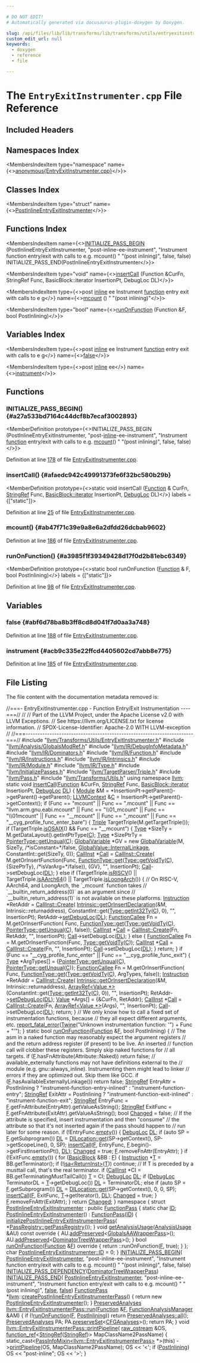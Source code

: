 ```yaml
---

# DO NOT EDIT!
# Automatically generated via docusaurus-plugin-doxygen by Doxygen.

slug: /api/files/lib/lib/transforms/lib/transforms/utils/entryexitinstrumenter-cpp
custom_edit_url: null
keywords:
  - doxygen
  - reference
  - file

---
```





# The `EntryExitInstrumenter.cpp` File Reference

<DoxygenPage pluginConfig={pluginConfig}>



## Included Headers

<IncludesList>
<IncludesListItem
  filePath="llvm/Transforms/Utils/EntryExitInstrumenter.h"
  permalink="/docs/api/files/include/include/llvm/include/llvm/transforms/include/llvm/transforms/utils/entryexitinstrumenter-h"
  isLocal="true" />
<IncludesListItem
  filePath="llvm/Analysis/GlobalsModRef.h"
  permalink="/docs/api/files/include/include/llvm/include/llvm/analysis/globalsmodref-h"
  isLocal="true" />
<IncludesListItem
  filePath="llvm/IR/DebugInfoMetadata.h"
  permalink="/docs/api/files/include/include/llvm/include/llvm/ir/debuginfometadata-h"
  isLocal="true" />
<IncludesListItem
  filePath="llvm/IR/Dominators.h"
  permalink="/docs/api/files/include/include/llvm/include/llvm/ir/dominators-h"
  isLocal="true" />
<IncludesListItem
  filePath="llvm/IR/Function.h"
  permalink="/docs/api/files/include/include/llvm/include/llvm/ir/function-h"
  isLocal="true" />
<IncludesListItem
  filePath="llvm/IR/Instructions.h"
  permalink="/docs/api/files/include/include/llvm/include/llvm/ir/instructions-h"
  isLocal="true" />
<IncludesListItem
  filePath="llvm/IR/Intrinsics.h"
  permalink="/docs/api/files/include/include/llvm/include/llvm/ir/intrinsics-h"
  isLocal="true" />
<IncludesListItem
  filePath="llvm/IR/Module.h"
  permalink="/docs/api/files/include/include/llvm/include/llvm/ir/module-h"
  isLocal="true" />
<IncludesListItem
  filePath="llvm/IR/Type.h"
  permalink="/docs/api/files/include/include/llvm/include/llvm/ir/type-h"
  isLocal="true" />
<IncludesListItem
  filePath="llvm/InitializePasses.h"
  permalink="/docs/api/files/include/include/llvm/initializepasses-h"
  isLocal="true" />
<IncludesListItem
  filePath="llvm/TargetParser/Triple.h"
  permalink="/docs/api/files/include/include/llvm/include/llvm/targetparser/triple-h"
  isLocal="true" />
<IncludesListItem
  filePath="llvm/Pass.h"
  permalink="/docs/api/files/include/include/llvm/pass-h"
  isLocal="true" />
<IncludesListItem
  filePath="llvm/Transforms/Utils.h"
  permalink="/docs/api/files/include/include/llvm/include/llvm/transforms/utils-h"
  isLocal="true" />
</IncludesList>

## Namespaces Index

<MembersIndex>

<MembersIndexItem
  type="namespace"
  name={<><a href="/docs/api/namespaces/anonymous-entryexitinstrumenter-cpp-">anonymous&#123;EntryExitInstrumenter.cpp&#125;</a></>}>
</MembersIndexItem>

</MembersIndex>

## Classes Index

<MembersIndex>

<MembersIndexItem
  type="struct"
  name={<><a href="/docs/api/structs/anonymous-namespace-entryexitinstrumenter-cpp-/postinlineentryexitinstrumenter">PostInlineEntryExitInstrumenter</a></>}>
</MembersIndexItem>

</MembersIndex>

## Functions Index

<MembersIndex>

<MembersIndexItem
  name={<><a href="#a27a533bd7164c44dcf8b7ecaf3002893">INITIALIZE&#95;PASS&#95;BEGIN</a> (PostInlineEntryExitInstrumenter, &quot;post-inline-ee-instrument&quot;, &quot;Instrument function entry/exit with calls to e.g. mcount() &quot; &quot;(post inlining)&quot;, false, false) INITIALIZE&#95;PASS&#95;END(PostInlineEntryExitInstrumenter</>}>
</MembersIndexItem>

<MembersIndexItem
  type="void"
  name={<><a href="#afaedc942c49991373fe6f32bc580b29b">insertCall</a> (Function &amp;CurFn, StringRef Func, BasicBlock::iterator InsertionPt, DebugLoc DL)</>}>
</MembersIndexItem>

<MembersIndexItem
  type={<>post <a href="/docs/api/files/lib/lib/transforms/lib/transforms/ipo/alwaysinliner-cpp/#a46ccdc20c42bb5ae5b9d313e12a68421">inline</a> ee Instrument <a href="/docs/api/files/lib/lib/analysis/regionprinter-cpp/#aa37fbbce2360106772fd97ed06455d55">function</a> entry exit with calls to e <a href="/docs/api/files/lib/lib/support/lib/support/blake3/blake3-portable-c/#ab5958fad499ed692422c66bb20000a39">g</a></>}
  name={<><a href="#ab47f71c39e9a8e6a2dfdd26dcbab9602">mcount</a> () &quot; &quot;(post inlining)&quot;</>}>
</MembersIndexItem>

<MembersIndexItem
  type="bool"
  name={<><a href="#a3985f1f39349428d17f0d2b81ebc6349">runOnFunction</a> (Function &amp;F, bool PostInlining)</>}>
</MembersIndexItem>

</MembersIndex>

## Variables Index

<MembersIndex>

<MembersIndexItem
  type={<>post <a href="/docs/api/files/lib/lib/transforms/lib/transforms/ipo/alwaysinliner-cpp/#a46ccdc20c42bb5ae5b9d313e12a68421">inline</a> ee Instrument <a href="/docs/api/files/lib/lib/analysis/regionprinter-cpp/#aa37fbbce2360106772fd97ed06455d55">function</a> entry exit with calls to e <a href="/docs/api/files/lib/lib/support/lib/support/blake3/blake3-portable-c/#ab5958fad499ed692422c66bb20000a39">g</a></>}
  name={<><a href="#abf6d78ba8b3ff8cd8d041f7d0aa3a748">false</a></>}>
</MembersIndexItem>

<MembersIndexItem
  type={<>post <a href="/docs/api/files/lib/lib/transforms/lib/transforms/ipo/alwaysinliner-cpp/#a46ccdc20c42bb5ae5b9d313e12a68421">inline</a> ee</>}
  name={<><a href="#acb9c335e22ffcd4405602cd7abb8e775">instrument</a></>}>
</MembersIndexItem>

</MembersIndex>


<SectionDefinition>

## Functions

### INITIALIZE&#95;PASS&#95;BEGIN() {#a27a533bd7164c44dcf8b7ecaf3002893}

<MemberDefinition
  prototype={<>INITIALIZE&#95;PASS&#95;BEGIN (PostInlineEntryExitInstrumenter, &quot;post-<a href="/docs/api/files/lib/lib/transforms/lib/transforms/ipo/alwaysinliner-cpp/#a46ccdc20c42bb5ae5b9d313e12a68421">inline</a>-ee-instrument&quot;, &quot;Instrument <a href="/docs/api/files/lib/lib/analysis/regionprinter-cpp/#aa37fbbce2360106772fd97ed06455d55">function</a> entry/exit with calls to e.g. <a href="#ab47f71c39e9a8e6a2dfdd26dcbab9602">mcount</a>() &quot; &quot;(post inlining)&quot;, false, false)</>}>

Definition at line <a href="#l00178">178</a> of file <a href="/docs/api/files/lib/lib/transforms/lib/transforms/utils/entryexitinstrumenter-cpp">EntryExitInstrumenter.cpp</a>.
</MemberDefinition>

### insertCall() {#afaedc942c49991373fe6f32bc580b29b}

<MemberDefinition
  prototype={<>static void insertCall (<a href="/docs/api/classes/llvm/function">Function</a> &amp; CurFn, <a href="/docs/api/classes/llvm/stringref">StringRef</a> Func, <a href="/docs/api/classes/llvm/basicblock/#a98c0a84a5dfa8bce341c829709f171e5">BasicBlock::iterator</a> InsertionPt, <a href="/docs/api/classes/llvm/debugloc">DebugLoc</a> DL)</>}
  labels = {["static"]}>

Definition at line <a href="#l00025">25</a> of file <a href="/docs/api/files/lib/lib/transforms/lib/transforms/utils/entryexitinstrumenter-cpp">EntryExitInstrumenter.cpp</a>.
</MemberDefinition>

### mcount() {#ab47f71c39e9a8e6a2dfdd26dcbab9602}

<MemberDefinition
  prototype="post inline ee Instrument function entry exit with calls to e g mcount ()">

Definition at line <a href="#l00186">186</a> of file <a href="/docs/api/files/lib/lib/transforms/lib/transforms/utils/entryexitinstrumenter-cpp">EntryExitInstrumenter.cpp</a>.
</MemberDefinition>

### runOnFunction() {#a3985f1f39349428d17f0d2b81ebc6349}

<MemberDefinition
  prototype={<>static bool runOnFunction (<a href="/docs/api/classes/llvm/function">Function</a> &amp; F, bool PostInlining)</>}
  labels = {["static"]}>

Definition at line <a href="#l00098">98</a> of file <a href="/docs/api/files/lib/lib/transforms/lib/transforms/utils/entryexitinstrumenter-cpp">EntryExitInstrumenter.cpp</a>.
</MemberDefinition>

</SectionDefinition>

<SectionDefinition>

## Variables

### false {#abf6d78ba8b3ff8cd8d041f7d0aa3a748}

<MemberDefinition
  prototype="post inline ee Instrument function entry exit with calls to e g false">

Definition at line <a href="#l00188">188</a> of file <a href="/docs/api/files/lib/lib/transforms/lib/transforms/utils/entryexitinstrumenter-cpp">EntryExitInstrumenter.cpp</a>.
</MemberDefinition>

### instrument {#acb9c335e22ffcd4405602cd7abb8e775}

<MemberDefinition
  prototype="post inline ee instrument">

Definition at line <a href="#l00185">185</a> of file <a href="/docs/api/files/lib/lib/transforms/lib/transforms/utils/entryexitinstrumenter-cpp">EntryExitInstrumenter.cpp</a>.
</MemberDefinition>

</SectionDefinition>

## File Listing

The file content with the documentation metadata removed is:

<ProgramListing>

<Link id="l00001" /><CodeLine lineNumber="1"><Highlight kind="comment">//===- EntryExitInstrumenter.cpp - Function Entry/Exit Instrumentation ----===//</Highlight><Highlight kind="normal"></Highlight></CodeLine>
<Link id="l00002" /><CodeLine lineNumber="2"><Highlight kind="normal"></Highlight><Highlight kind="comment">//</Highlight><Highlight kind="normal"></Highlight></CodeLine>
<Link id="l00003" /><CodeLine lineNumber="3"><Highlight kind="normal"></Highlight><Highlight kind="comment">// Part of the LLVM Project, under the Apache License v2.0 with LLVM Exceptions.</Highlight><Highlight kind="normal"></Highlight></CodeLine>
<Link id="l00004" /><CodeLine lineNumber="4"><Highlight kind="normal"></Highlight><Highlight kind="comment">// See https://llvm.org/LICENSE.txt for license information.</Highlight><Highlight kind="normal"></Highlight></CodeLine>
<Link id="l00005" /><CodeLine lineNumber="5"><Highlight kind="normal"></Highlight><Highlight kind="comment">// SPDX-License-Identifier: Apache-2.0 WITH LLVM-exception</Highlight><Highlight kind="normal"></Highlight></CodeLine>
<Link id="l00006" /><CodeLine lineNumber="6"><Highlight kind="normal"></Highlight><Highlight kind="comment">//</Highlight><Highlight kind="normal"></Highlight></CodeLine>
<Link id="l00007" /><CodeLine lineNumber="7"><Highlight kind="normal"></Highlight><Highlight kind="comment">//===----------------------------------------------------------------------===//</Highlight><Highlight kind="normal"></Highlight></CodeLine>
<Link id="l00008" /><CodeLine lineNumber="8"><Highlight kind="normal"></Highlight></CodeLine>
<Link id="l00009" /><CodeLine lineNumber="9"><Highlight kind="normal"></Highlight><Highlight kind="preprocessor">#include &quot;<a href="/docs/api/files/include/include/llvm/include/llvm/transforms/include/llvm/transforms/utils/entryexitinstrumenter-h">llvm/Transforms/Utils/EntryExitInstrumenter.h</a>&quot;</Highlight><Highlight kind="normal"></Highlight></CodeLine>
<Link id="l00010" /><CodeLine lineNumber="10"><Highlight kind="normal"></Highlight><Highlight kind="preprocessor">#include &quot;<a href="/docs/api/files/include/include/llvm/include/llvm/analysis/globalsmodref-h">llvm/Analysis/GlobalsModRef.h</a>&quot;</Highlight><Highlight kind="normal"></Highlight></CodeLine>
<Link id="l00011" /><CodeLine lineNumber="11"><Highlight kind="normal"></Highlight><Highlight kind="preprocessor">#include &quot;<a href="/docs/api/files/include/include/llvm/include/llvm/ir/debuginfometadata-h">llvm/IR/DebugInfoMetadata.h</a>&quot;</Highlight><Highlight kind="normal"></Highlight></CodeLine>
<Link id="l00012" /><CodeLine lineNumber="12"><Highlight kind="normal"></Highlight><Highlight kind="preprocessor">#include &quot;<a href="/docs/api/files/include/include/llvm/include/llvm/ir/dominators-h">llvm/IR/Dominators.h</a>&quot;</Highlight><Highlight kind="normal"></Highlight></CodeLine>
<Link id="l00013" /><CodeLine lineNumber="13"><Highlight kind="normal"></Highlight><Highlight kind="preprocessor">#include &quot;<a href="/docs/api/files/include/include/llvm/include/llvm/ir/function-h">llvm/IR/Function.h</a>&quot;</Highlight><Highlight kind="normal"></Highlight></CodeLine>
<Link id="l00014" /><CodeLine lineNumber="14"><Highlight kind="normal"></Highlight><Highlight kind="preprocessor">#include &quot;<a href="/docs/api/files/include/include/llvm/include/llvm/ir/instructions-h">llvm/IR/Instructions.h</a>&quot;</Highlight><Highlight kind="normal"></Highlight></CodeLine>
<Link id="l00015" /><CodeLine lineNumber="15"><Highlight kind="normal"></Highlight><Highlight kind="preprocessor">#include &quot;<a href="/docs/api/files/include/include/llvm/include/llvm/ir/intrinsics-h">llvm/IR/Intrinsics.h</a>&quot;</Highlight><Highlight kind="normal"></Highlight></CodeLine>
<Link id="l00016" /><CodeLine lineNumber="16"><Highlight kind="normal"></Highlight><Highlight kind="preprocessor">#include &quot;<a href="/docs/api/files/include/include/llvm/include/llvm/ir/module-h">llvm/IR/Module.h</a>&quot;</Highlight><Highlight kind="normal"></Highlight></CodeLine>
<Link id="l00017" /><CodeLine lineNumber="17"><Highlight kind="normal"></Highlight><Highlight kind="preprocessor">#include &quot;<a href="/docs/api/files/include/include/llvm/include/llvm/ir/type-h">llvm/IR/Type.h</a>&quot;</Highlight><Highlight kind="normal"></Highlight></CodeLine>
<Link id="l00018" /><CodeLine lineNumber="18"><Highlight kind="normal"></Highlight><Highlight kind="preprocessor">#include &quot;<a href="/docs/api/files/include/include/llvm/initializepasses-h">llvm/InitializePasses.h</a>&quot;</Highlight><Highlight kind="normal"></Highlight></CodeLine>
<Link id="l00019" /><CodeLine lineNumber="19"><Highlight kind="normal"></Highlight><Highlight kind="preprocessor">#include &quot;<a href="/docs/api/files/include/include/llvm/include/llvm/targetparser/triple-h">llvm/TargetParser/Triple.h</a>&quot;</Highlight><Highlight kind="normal"></Highlight></CodeLine>
<Link id="l00020" /><CodeLine lineNumber="20"><Highlight kind="normal"></Highlight><Highlight kind="preprocessor">#include &quot;<a href="/docs/api/files/include/include/llvm/pass-h">llvm/Pass.h</a>&quot;</Highlight><Highlight kind="normal"></Highlight></CodeLine>
<Link id="l00021" /><CodeLine lineNumber="21"><Highlight kind="normal"></Highlight><Highlight kind="preprocessor">#include &quot;<a href="/docs/api/files/include/include/llvm/include/llvm/transforms/utils-h">llvm/Transforms/Utils.h</a>&quot;</Highlight><Highlight kind="normal"></Highlight></CodeLine>
<Link id="l00022" /><CodeLine lineNumber="22"><Highlight kind="normal"></Highlight></CodeLine>
<Link id="l00023" /><CodeLine lineNumber="23"><Highlight kind="normal"></Highlight><Highlight kind="keyword">using namespace </Highlight><Highlight kind="normal"><a href="/docs/api/namespaces/llvm">llvm</a>;</Highlight></CodeLine>
<Link id="l00024" /><CodeLine lineNumber="24"><Highlight kind="normal"></Highlight></CodeLine>
<Link id="l00025" /><CodeLine lineNumber="25" lineLink="#afaedc942c49991373fe6f32bc580b29b"><Highlight kind="normal"></Highlight><Highlight kind="keyword">static</Highlight><Highlight kind="normal"> </Highlight><Highlight kind="keywordtype">void</Highlight><Highlight kind="normal"> <a href="#afaedc942c49991373fe6f32bc580b29b">insertCall</a>(<a href="/docs/api/classes/llvm/function">Function</a> &amp;CurFn, <a href="/docs/api/classes/llvm/stringref">StringRef</a> Func,</Highlight></CodeLine>
<Link id="l00026" /><CodeLine lineNumber="26"><Highlight kind="normal">                       <a href="/docs/api/classes/llvm/basicblock/#a98c0a84a5dfa8bce341c829709f171e5">BasicBlock::iterator</a> InsertionPt, <a href="/docs/api/classes/llvm/debugloc">DebugLoc</a> <a href="/docs/api/files/lib/lib/target/lib/target/arm/armslshardening-cpp/#ad467c4ab9119043f9b7750ab986be61a">DL</a>) &#123;</Highlight></CodeLine>
<Link id="l00027" /><CodeLine lineNumber="27"><Highlight kind="normal">  <a href="/docs/api/classes/llvm/module">Module</a> &amp;M = &#42;InsertionPt-&gt;getParent()-&gt;getParent()-&gt;getParent();</Highlight></CodeLine>
<Link id="l00028" /><CodeLine lineNumber="28"><Highlight kind="normal">  <a href="/docs/api/classes/llvm/llvmcontext">LLVMContext</a> &amp;<a href="/docs/api/namespaces/llvm/callingconv/#ac6aa1387c4375260e2468eb5a77fdb4cafd841a49aec1539bc88abc8ff9e170fb">C</a> = InsertionPt-&gt;getParent()-&gt;getContext();</Highlight></CodeLine>
<Link id="l00029" /><CodeLine lineNumber="29"><Highlight kind="normal"></Highlight></CodeLine>
<Link id="l00030" /><CodeLine lineNumber="30"><Highlight kind="normal">  </Highlight><Highlight kind="keywordflow">if</Highlight><Highlight kind="normal"> (Func == </Highlight><Highlight kind="stringliteral">&quot;mcount&quot;</Highlight><Highlight kind="normal"> ||</Highlight></CodeLine>
<Link id="l00031" /><CodeLine lineNumber="31"><Highlight kind="normal">      Func == </Highlight><Highlight kind="stringliteral">&quot;.mcount&quot;</Highlight><Highlight kind="normal"> ||</Highlight></CodeLine>
<Link id="l00032" /><CodeLine lineNumber="32"><Highlight kind="normal">      Func == </Highlight><Highlight kind="stringliteral">&quot;llvm.arm.gnu.eabi.mcount&quot;</Highlight><Highlight kind="normal"> ||</Highlight></CodeLine>
<Link id="l00033" /><CodeLine lineNumber="33"><Highlight kind="normal">      Func == </Highlight><Highlight kind="stringliteral">&quot;\\01&#95;mcount&quot;</Highlight><Highlight kind="normal"> ||</Highlight></CodeLine>
<Link id="l00034" /><CodeLine lineNumber="34"><Highlight kind="normal">      Func == </Highlight><Highlight kind="stringliteral">&quot;\\01mcount&quot;</Highlight><Highlight kind="normal"> ||</Highlight></CodeLine>
<Link id="l00035" /><CodeLine lineNumber="35"><Highlight kind="normal">      Func == </Highlight><Highlight kind="stringliteral">&quot;&#95;&#95;mcount&quot;</Highlight><Highlight kind="normal"> ||</Highlight></CodeLine>
<Link id="l00036" /><CodeLine lineNumber="36"><Highlight kind="normal">      Func == </Highlight><Highlight kind="stringliteral">&quot;&#95;mcount&quot;</Highlight><Highlight kind="normal"> ||</Highlight></CodeLine>
<Link id="l00037" /><CodeLine lineNumber="37"><Highlight kind="normal">      Func == </Highlight><Highlight kind="stringliteral">&quot;&#95;&#95;cyg&#95;profile&#95;func&#95;enter&#95;bare&quot;</Highlight><Highlight kind="normal">) &#123;</Highlight></CodeLine>
<Link id="l00038" /><CodeLine lineNumber="38"><Highlight kind="normal">    <a href="/docs/api/classes/llvm/triple">Triple</a> TargetTriple(M.getTargetTriple());</Highlight></CodeLine>
<Link id="l00039" /><CodeLine lineNumber="39"><Highlight kind="normal">    </Highlight><Highlight kind="keywordflow">if</Highlight><Highlight kind="normal"> (TargetTriple.<a href="/docs/api/classes/llvm/triple/#a98cf8213993e03f8b57f294bd66cb40c">isOSAIX</a>() &amp;&amp; Func == </Highlight><Highlight kind="stringliteral">&quot;&#95;&#95;mcount&quot;</Highlight><Highlight kind="normal">) &#123;</Highlight></CodeLine>
<Link id="l00040" /><CodeLine lineNumber="40"><Highlight kind="normal">      <a href="/docs/api/classes/llvm/type">Type</a> &#42;SizeTy = M.getDataLayout().getIntPtrType(<a href="/docs/api/namespaces/llvm/callingconv/#ac6aa1387c4375260e2468eb5a77fdb4cafd841a49aec1539bc88abc8ff9e170fb">C</a>);</Highlight></CodeLine>
<Link id="l00041" /><CodeLine lineNumber="41"><Highlight kind="normal">      <a href="/docs/api/classes/llvm/type">Type</a> &#42;SizePtrTy = <a href="/docs/api/classes/llvm/pointertype/#af8a1dbdbfd89aa4899b3c0d39495d0dd">PointerType::getUnqual</a>(<a href="/docs/api/namespaces/llvm/callingconv/#ac6aa1387c4375260e2468eb5a77fdb4cafd841a49aec1539bc88abc8ff9e170fb">C</a>);</Highlight></CodeLine>
<Link id="l00042" /><CodeLine lineNumber="42"><Highlight kind="normal">      <a href="/docs/api/classes/llvm/globalvariable">GlobalVariable</a> &#42;GV = </Highlight><Highlight kind="keyword">new</Highlight><Highlight kind="normal"> <a href="/docs/api/classes/llvm/globalvariable">GlobalVariable</a>(M, SizeTy, </Highlight><Highlight kind="comment">/&#42;isConstant=&#42;/</Highlight><Highlight kind="keyword">false</Highlight><Highlight kind="normal">,</Highlight></CodeLine>
<Link id="l00043" /><CodeLine lineNumber="43"><Highlight kind="normal">                                              <a href="/docs/api/classes/llvm/globalvalue/#aedfa75f0c85c4aa85b257f066fbea57ca1511edd03e02d1f3dd277a3c6abf6ad5">GlobalValue::InternalLinkage</a>,</Highlight></CodeLine>
<Link id="l00044" /><CodeLine lineNumber="44"><Highlight kind="normal">                                              ConstantInt::get(SizeTy, 0));</Highlight></CodeLine>
<Link id="l00045" /><CodeLine lineNumber="45"><Highlight kind="normal">      <a href="/docs/api/classes/llvm/callinst">CallInst</a> &#42;<a href="/docs/api/groups/arcopt/#ga9c9cf6ad55eb23d77d083a184e416c09">Call</a> = <a href="/docs/api/classes/llvm/callinst/#aa04721251be00370fbde6d21f47fed1a">CallInst::Create</a>(</Highlight></CodeLine>
<Link id="l00046" /><CodeLine lineNumber="46"><Highlight kind="normal">          M.getOrInsertFunction(Func,</Highlight></CodeLine>
<Link id="l00047" /><CodeLine lineNumber="47"><Highlight kind="normal">                                <a href="/docs/api/classes/llvm/functiontype/#af8be7844c269f201ebcee1e15048c378">FunctionType::get</a>(<a href="/docs/api/classes/llvm/type/#a6e20e76960d952de088354cbcd14c3ab">Type::getVoidTy</a>(<a href="/docs/api/namespaces/llvm/callingconv/#ac6aa1387c4375260e2468eb5a77fdb4cafd841a49aec1539bc88abc8ff9e170fb">C</a>), &#123;SizePtrTy&#125;,</Highlight></CodeLine>
<Link id="l00048" /><CodeLine lineNumber="48"><Highlight kind="normal">                                                  </Highlight><Highlight kind="comment">/&#42;isVarArg=&#42;/</Highlight><Highlight kind="keyword">false</Highlight><Highlight kind="normal">)),</Highlight></CodeLine>
<Link id="l00049" /><CodeLine lineNumber="49"><Highlight kind="normal">          &#123;GV&#125;, </Highlight><Highlight kind="stringliteral">&quot;&quot;</Highlight><Highlight kind="normal">, InsertionPt);</Highlight></CodeLine>
<Link id="l00050" /><CodeLine lineNumber="50"><Highlight kind="normal">      <a href="/docs/api/groups/arcopt/#ga9c9cf6ad55eb23d77d083a184e416c09">Call</a>-&gt;setDebugLoc(<a href="/docs/api/files/lib/lib/target/lib/target/arm/armslshardening-cpp/#ad467c4ab9119043f9b7750ab986be61a">DL</a>);</Highlight></CodeLine>
<Link id="l00051" /><CodeLine lineNumber="51"><Highlight kind="normal">    &#125; </Highlight><Highlight kind="keywordflow">else</Highlight><Highlight kind="normal"> </Highlight><Highlight kind="keywordflow">if</Highlight><Highlight kind="normal"> (TargetTriple.<a href="/docs/api/classes/llvm/triple/#a92c6b6260dedf314bf70156000628e80">isRISCV</a>() || TargetTriple.<a href="/docs/api/classes/llvm/triple/#ad953e410aea43848740978d9a6529a82">isAArch64</a>() ||</Highlight></CodeLine>
<Link id="l00052" /><CodeLine lineNumber="52"><Highlight kind="normal">               TargetTriple.<a href="/docs/api/classes/llvm/triple/#afd03ec8096e2f185d677c27da21f922d">isLoongArch</a>()) &#123;</Highlight></CodeLine>
<Link id="l00053" /><CodeLine lineNumber="53"><Highlight kind="normal">      </Highlight><Highlight kind="comment">// On RISC-V, AArch64, and LoongArch, the &#96;&#95;mcount&#96; function takes</Highlight><Highlight kind="normal"></Highlight></CodeLine>
<Link id="l00054" /><CodeLine lineNumber="54"><Highlight kind="normal">      </Highlight><Highlight kind="comment">// &#96;&#95;&#95;builtin&#95;return&#95;address(0)&#96; as an argument since</Highlight><Highlight kind="normal"></Highlight></CodeLine>
<Link id="l00055" /><CodeLine lineNumber="55"><Highlight kind="normal">      </Highlight><Highlight kind="comment">// &#96;&#95;&#95;builtin&#95;return&#95;address(1)&#96; is not available on these platforms.</Highlight><Highlight kind="normal"></Highlight></CodeLine>
<Link id="l00056" /><CodeLine lineNumber="56"><Highlight kind="normal">      <a href="/docs/api/classes/llvm/instruction">Instruction</a> &#42;RetAddr = <a href="/docs/api/classes/llvm/callinst/#aa04721251be00370fbde6d21f47fed1a">CallInst::Create</a>(</Highlight></CodeLine>
<Link id="l00057" /><CodeLine lineNumber="57"><Highlight kind="normal">          <a href="/docs/api/namespaces/llvm/intrinsic/#a0cff8be0190d8e20b7cf13646f34afa2">Intrinsic::getOrInsertDeclaration</a>(&amp;M, Intrinsic::returnaddress),</Highlight></CodeLine>
<Link id="l00058" /><CodeLine lineNumber="58"><Highlight kind="normal">          ConstantInt::get(<a href="/docs/api/classes/llvm/type/#a30dd396c5b40cd86c1591872e574ccdf">Type::getInt32Ty</a>(<a href="/docs/api/namespaces/llvm/callingconv/#ac6aa1387c4375260e2468eb5a77fdb4cafd841a49aec1539bc88abc8ff9e170fb">C</a>), 0), </Highlight><Highlight kind="stringliteral">&quot;&quot;</Highlight><Highlight kind="normal">, InsertionPt);</Highlight></CodeLine>
<Link id="l00059" /><CodeLine lineNumber="59"><Highlight kind="normal">      RetAddr-&gt;<a href="/docs/api/classes/llvm/instruction/#ae8f5bf5cc06f696b52c709677df00fbf">setDebugLoc</a>(<a href="/docs/api/files/lib/lib/target/lib/target/arm/armslshardening-cpp/#ad467c4ab9119043f9b7750ab986be61a">DL</a>);</Highlight></CodeLine>
<Link id="l00060" /><CodeLine lineNumber="60"><Highlight kind="normal"></Highlight></CodeLine>
<Link id="l00061" /><CodeLine lineNumber="61"><Highlight kind="normal">      <a href="/docs/api/classes/llvm/functioncallee">FunctionCallee</a> Fn = M.getOrInsertFunction(</Highlight></CodeLine>
<Link id="l00062" /><CodeLine lineNumber="62"><Highlight kind="normal">          Func, <a href="/docs/api/classes/llvm/functiontype/#af8be7844c269f201ebcee1e15048c378">FunctionType::get</a>(<a href="/docs/api/classes/llvm/type/#a6e20e76960d952de088354cbcd14c3ab">Type::getVoidTy</a>(<a href="/docs/api/namespaces/llvm/callingconv/#ac6aa1387c4375260e2468eb5a77fdb4cafd841a49aec1539bc88abc8ff9e170fb">C</a>), <a href="/docs/api/classes/llvm/pointertype/#af8a1dbdbfd89aa4899b3c0d39495d0dd">PointerType::getUnqual</a>(<a href="/docs/api/namespaces/llvm/callingconv/#ac6aa1387c4375260e2468eb5a77fdb4cafd841a49aec1539bc88abc8ff9e170fb">C</a>),</Highlight></CodeLine>
<Link id="l00063" /><CodeLine lineNumber="63"><Highlight kind="normal">                                  </Highlight><Highlight kind="keyword">false</Highlight><Highlight kind="normal">));</Highlight></CodeLine>
<Link id="l00064" /><CodeLine lineNumber="64"><Highlight kind="normal">      <a href="/docs/api/classes/llvm/callinst">CallInst</a> &#42;<a href="/docs/api/groups/arcopt/#ga9c9cf6ad55eb23d77d083a184e416c09">Call</a> = <a href="/docs/api/classes/llvm/callinst/#aa04721251be00370fbde6d21f47fed1a">CallInst::Create</a>(Fn, RetAddr, </Highlight><Highlight kind="stringliteral">&quot;&quot;</Highlight><Highlight kind="normal">, InsertionPt);</Highlight></CodeLine>
<Link id="l00065" /><CodeLine lineNumber="65"><Highlight kind="normal">      <a href="/docs/api/groups/arcopt/#ga9c9cf6ad55eb23d77d083a184e416c09">Call</a>-&gt;setDebugLoc(<a href="/docs/api/files/lib/lib/target/lib/target/arm/armslshardening-cpp/#ad467c4ab9119043f9b7750ab986be61a">DL</a>);</Highlight></CodeLine>
<Link id="l00066" /><CodeLine lineNumber="66"><Highlight kind="normal">    &#125; </Highlight><Highlight kind="keywordflow">else</Highlight><Highlight kind="normal"> &#123;</Highlight></CodeLine>
<Link id="l00067" /><CodeLine lineNumber="67"><Highlight kind="normal">      <a href="/docs/api/classes/llvm/functioncallee">FunctionCallee</a> Fn = M.getOrInsertFunction(Func, <a href="/docs/api/classes/llvm/type/#a6e20e76960d952de088354cbcd14c3ab">Type::getVoidTy</a>(<a href="/docs/api/namespaces/llvm/callingconv/#ac6aa1387c4375260e2468eb5a77fdb4cafd841a49aec1539bc88abc8ff9e170fb">C</a>));</Highlight></CodeLine>
<Link id="l00068" /><CodeLine lineNumber="68"><Highlight kind="normal">      <a href="/docs/api/classes/llvm/callinst">CallInst</a> &#42;<a href="/docs/api/groups/arcopt/#ga9c9cf6ad55eb23d77d083a184e416c09">Call</a> = <a href="/docs/api/classes/llvm/callinst/#aa04721251be00370fbde6d21f47fed1a">CallInst::Create</a>(Fn, </Highlight><Highlight kind="stringliteral">&quot;&quot;</Highlight><Highlight kind="normal">, InsertionPt);</Highlight></CodeLine>
<Link id="l00069" /><CodeLine lineNumber="69"><Highlight kind="normal">      <a href="/docs/api/groups/arcopt/#ga9c9cf6ad55eb23d77d083a184e416c09">Call</a>-&gt;setDebugLoc(<a href="/docs/api/files/lib/lib/target/lib/target/arm/armslshardening-cpp/#ad467c4ab9119043f9b7750ab986be61a">DL</a>);</Highlight></CodeLine>
<Link id="l00070" /><CodeLine lineNumber="70"><Highlight kind="normal">    &#125;</Highlight></CodeLine>
<Link id="l00071" /><CodeLine lineNumber="71"><Highlight kind="normal">    </Highlight><Highlight kind="keywordflow">return</Highlight><Highlight kind="normal">;</Highlight></CodeLine>
<Link id="l00072" /><CodeLine lineNumber="72"><Highlight kind="normal">  &#125;</Highlight></CodeLine>
<Link id="l00073" /><CodeLine lineNumber="73"><Highlight kind="normal"></Highlight></CodeLine>
<Link id="l00074" /><CodeLine lineNumber="74"><Highlight kind="normal">  </Highlight><Highlight kind="keywordflow">if</Highlight><Highlight kind="normal"> (Func == </Highlight><Highlight kind="stringliteral">&quot;&#95;&#95;cyg&#95;profile&#95;func&#95;enter&quot;</Highlight><Highlight kind="normal"> || Func == </Highlight><Highlight kind="stringliteral">&quot;&#95;&#95;cyg&#95;profile&#95;func&#95;exit&quot;</Highlight><Highlight kind="normal">) &#123;</Highlight></CodeLine>
<Link id="l00075" /><CodeLine lineNumber="75"><Highlight kind="normal">    <a href="/docs/api/classes/llvm/type">Type</a> &#42;ArgTypes&#91;&#93; = &#123;<a href="/docs/api/classes/llvm/pointertype/#af8a1dbdbfd89aa4899b3c0d39495d0dd">PointerType::getUnqual</a>(<a href="/docs/api/namespaces/llvm/callingconv/#ac6aa1387c4375260e2468eb5a77fdb4cafd841a49aec1539bc88abc8ff9e170fb">C</a>), <a href="/docs/api/classes/llvm/pointertype/#af8a1dbdbfd89aa4899b3c0d39495d0dd">PointerType::getUnqual</a>(<a href="/docs/api/namespaces/llvm/callingconv/#ac6aa1387c4375260e2468eb5a77fdb4cafd841a49aec1539bc88abc8ff9e170fb">C</a>)&#125;;</Highlight></CodeLine>
<Link id="l00076" /><CodeLine lineNumber="76"><Highlight kind="normal"></Highlight></CodeLine>
<Link id="l00077" /><CodeLine lineNumber="77"><Highlight kind="normal">    <a href="/docs/api/classes/llvm/functioncallee">FunctionCallee</a> Fn = M.getOrInsertFunction(</Highlight></CodeLine>
<Link id="l00078" /><CodeLine lineNumber="78"><Highlight kind="normal">        Func, <a href="/docs/api/classes/llvm/functiontype/#af8be7844c269f201ebcee1e15048c378">FunctionType::get</a>(<a href="/docs/api/classes/llvm/type/#a6e20e76960d952de088354cbcd14c3ab">Type::getVoidTy</a>(<a href="/docs/api/namespaces/llvm/callingconv/#ac6aa1387c4375260e2468eb5a77fdb4cafd841a49aec1539bc88abc8ff9e170fb">C</a>), ArgTypes, </Highlight><Highlight kind="keyword">false</Highlight><Highlight kind="normal">));</Highlight></CodeLine>
<Link id="l00079" /><CodeLine lineNumber="79"><Highlight kind="normal"></Highlight></CodeLine>
<Link id="l00080" /><CodeLine lineNumber="80"><Highlight kind="normal">    <a href="/docs/api/classes/llvm/instruction">Instruction</a> &#42;RetAddr = <a href="/docs/api/classes/llvm/callinst/#aa04721251be00370fbde6d21f47fed1a">CallInst::Create</a>(</Highlight></CodeLine>
<Link id="l00081" /><CodeLine lineNumber="81"><Highlight kind="normal">        <a href="/docs/api/namespaces/llvm/intrinsic/#a0cff8be0190d8e20b7cf13646f34afa2">Intrinsic::getOrInsertDeclaration</a>(&amp;M, Intrinsic::returnaddress),</Highlight></CodeLine>
<Link id="l00082" /><CodeLine lineNumber="82"><Highlight kind="normal">        <a href="/docs/api/classes/llvm/arrayref">ArrayRef&lt;Value &#42;&gt;</a>(ConstantInt::get(<a href="/docs/api/classes/llvm/type/#a30dd396c5b40cd86c1591872e574ccdf">Type::getInt32Ty</a>(<a href="/docs/api/namespaces/llvm/callingconv/#ac6aa1387c4375260e2468eb5a77fdb4cafd841a49aec1539bc88abc8ff9e170fb">C</a>), 0)), </Highlight><Highlight kind="stringliteral">&quot;&quot;</Highlight><Highlight kind="normal">,</Highlight></CodeLine>
<Link id="l00083" /><CodeLine lineNumber="83"><Highlight kind="normal">        InsertionPt);</Highlight></CodeLine>
<Link id="l00084" /><CodeLine lineNumber="84"><Highlight kind="normal">    RetAddr-&gt;<a href="/docs/api/classes/llvm/instruction/#ae8f5bf5cc06f696b52c709677df00fbf">setDebugLoc</a>(<a href="/docs/api/files/lib/lib/target/lib/target/arm/armslshardening-cpp/#ad467c4ab9119043f9b7750ab986be61a">DL</a>);</Highlight></CodeLine>
<Link id="l00085" /><CodeLine lineNumber="85"><Highlight kind="normal"></Highlight></CodeLine>
<Link id="l00086" /><CodeLine lineNumber="86"><Highlight kind="normal">    <a href="/docs/api/classes/llvm/value">Value</a> &#42;Args&#91;&#93; = &#123;&amp;CurFn, RetAddr&#125;;</Highlight></CodeLine>
<Link id="l00087" /><CodeLine lineNumber="87"><Highlight kind="normal">    <a href="/docs/api/classes/llvm/callinst">CallInst</a> &#42;<a href="/docs/api/groups/arcopt/#ga9c9cf6ad55eb23d77d083a184e416c09">Call</a> =</Highlight></CodeLine>
<Link id="l00088" /><CodeLine lineNumber="88"><Highlight kind="normal">        <a href="/docs/api/classes/llvm/callinst/#aa04721251be00370fbde6d21f47fed1a">CallInst::Create</a>(Fn, <a href="/docs/api/classes/llvm/arrayref">ArrayRef&lt;Value &#42;&gt;</a>(Args), </Highlight><Highlight kind="stringliteral">&quot;&quot;</Highlight><Highlight kind="normal">, InsertionPt);</Highlight></CodeLine>
<Link id="l00089" /><CodeLine lineNumber="89"><Highlight kind="normal">    <a href="/docs/api/groups/arcopt/#ga9c9cf6ad55eb23d77d083a184e416c09">Call</a>-&gt;setDebugLoc(<a href="/docs/api/files/lib/lib/target/lib/target/arm/armslshardening-cpp/#ad467c4ab9119043f9b7750ab986be61a">DL</a>);</Highlight></CodeLine>
<Link id="l00090" /><CodeLine lineNumber="90"><Highlight kind="normal">    </Highlight><Highlight kind="keywordflow">return</Highlight><Highlight kind="normal">;</Highlight></CodeLine>
<Link id="l00091" /><CodeLine lineNumber="91"><Highlight kind="normal">  &#125;</Highlight></CodeLine>
<Link id="l00092" /><CodeLine lineNumber="92"><Highlight kind="normal"></Highlight></CodeLine>
<Link id="l00093" /><CodeLine lineNumber="93"><Highlight kind="normal">  </Highlight><Highlight kind="comment">// We only know how to call a fixed set of instrumentation functions, because</Highlight><Highlight kind="normal"></Highlight></CodeLine>
<Link id="l00094" /><CodeLine lineNumber="94"><Highlight kind="normal">  </Highlight><Highlight kind="comment">// they all expect different arguments, etc.</Highlight><Highlight kind="normal"></Highlight></CodeLine>
<Link id="l00095" /><CodeLine lineNumber="95"><Highlight kind="normal">  <a href="/docs/api/namespaces/llvm/#a7f2a3d4dcfee70225988aec53ff1e173">report&#95;fatal&#95;error</a>(<a href="/docs/api/classes/llvm/twine">Twine</a>(</Highlight><Highlight kind="stringliteral">&quot;Unknown instrumentation function: &#39;&quot;</Highlight><Highlight kind="normal">) + Func + </Highlight><Highlight kind="stringliteral">&quot;&#39;&quot;</Highlight><Highlight kind="normal">);</Highlight></CodeLine>
<Link id="l00096" /><CodeLine lineNumber="96"><Highlight kind="normal">&#125;</Highlight></CodeLine>
<Link id="l00097" /><CodeLine lineNumber="97"><Highlight kind="normal"></Highlight></CodeLine>
<Link id="l00098" /><CodeLine lineNumber="98" lineLink="#a3985f1f39349428d17f0d2b81ebc6349"><Highlight kind="normal"></Highlight><Highlight kind="keyword">static</Highlight><Highlight kind="normal"> </Highlight><Highlight kind="keywordtype">bool</Highlight><Highlight kind="normal"> <a href="#a3985f1f39349428d17f0d2b81ebc6349">runOnFunction</a>(<a href="/docs/api/classes/llvm/function">Function</a> &amp;<a href="/docs/api/files/lib/lib/support/md5-cpp/#a96d73bbd7af15cb1fc38c3f4a3bd82e9">F</a>, </Highlight><Highlight kind="keywordtype">bool</Highlight><Highlight kind="normal"> PostInlining) &#123;</Highlight></CodeLine>
<Link id="l00099" /><CodeLine lineNumber="99"><Highlight kind="normal">  </Highlight><Highlight kind="comment">// The asm in a naked function may reasonably expect the argument registers</Highlight><Highlight kind="normal"></Highlight></CodeLine>
<Link id="l00100" /><CodeLine lineNumber="100"><Highlight kind="normal">  </Highlight><Highlight kind="comment">// and the return address register (if present) to be live. An inserted</Highlight><Highlight kind="normal"></Highlight></CodeLine>
<Link id="l00101" /><CodeLine lineNumber="101"><Highlight kind="normal">  </Highlight><Highlight kind="comment">// function call will clobber these registers. Simply skip naked functions for</Highlight><Highlight kind="normal"></Highlight></CodeLine>
<Link id="l00102" /><CodeLine lineNumber="102"><Highlight kind="normal">  </Highlight><Highlight kind="comment">// all targets.</Highlight><Highlight kind="normal"></Highlight></CodeLine>
<Link id="l00103" /><CodeLine lineNumber="103"><Highlight kind="normal">  </Highlight><Highlight kind="keywordflow">if</Highlight><Highlight kind="normal"> (<a href="/docs/api/files/lib/lib/support/md5-cpp/#a96d73bbd7af15cb1fc38c3f4a3bd82e9">F</a>.hasFnAttribute(Attribute::Naked))</Highlight></CodeLine>
<Link id="l00104" /><CodeLine lineNumber="104"><Highlight kind="normal">    </Highlight><Highlight kind="keywordflow">return</Highlight><Highlight kind="normal"> </Highlight><Highlight kind="keyword">false</Highlight><Highlight kind="normal">;</Highlight></CodeLine>
<Link id="l00105" /><CodeLine lineNumber="105"><Highlight kind="normal"></Highlight></CodeLine>
<Link id="l00106" /><CodeLine lineNumber="106"><Highlight kind="normal">  </Highlight><Highlight kind="comment">// available&#95;externally functions may not have definitions external to the</Highlight><Highlight kind="normal"></Highlight></CodeLine>
<Link id="l00107" /><CodeLine lineNumber="107"><Highlight kind="normal">  </Highlight><Highlight kind="comment">// module (e.g. gnu::always&#95;inline). Instrumenting them might lead to linker</Highlight><Highlight kind="normal"></Highlight></CodeLine>
<Link id="l00108" /><CodeLine lineNumber="108"><Highlight kind="normal">  </Highlight><Highlight kind="comment">// errors if they are optimized out. Skip them like GCC.</Highlight><Highlight kind="normal"></Highlight></CodeLine>
<Link id="l00109" /><CodeLine lineNumber="109"><Highlight kind="normal">  </Highlight><Highlight kind="keywordflow">if</Highlight><Highlight kind="normal"> (<a href="/docs/api/files/lib/lib/support/md5-cpp/#a96d73bbd7af15cb1fc38c3f4a3bd82e9">F</a>.hasAvailableExternallyLinkage())</Highlight></CodeLine>
<Link id="l00110" /><CodeLine lineNumber="110"><Highlight kind="normal">    </Highlight><Highlight kind="keywordflow">return</Highlight><Highlight kind="normal"> </Highlight><Highlight kind="keyword">false</Highlight><Highlight kind="normal">;</Highlight></CodeLine>
<Link id="l00111" /><CodeLine lineNumber="111"><Highlight kind="normal"></Highlight></CodeLine>
<Link id="l00112" /><CodeLine lineNumber="112"><Highlight kind="normal">  <a href="/docs/api/classes/llvm/stringref">StringRef</a> EntryAttr = PostInlining ? </Highlight><Highlight kind="stringliteral">&quot;instrument-function-entry-inlined&quot;</Highlight><Highlight kind="normal"></Highlight></CodeLine>
<Link id="l00113" /><CodeLine lineNumber="113"><Highlight kind="normal">                                     : </Highlight><Highlight kind="stringliteral">&quot;instrument-function-entry&quot;</Highlight><Highlight kind="normal">;</Highlight></CodeLine>
<Link id="l00114" /><CodeLine lineNumber="114"><Highlight kind="normal"></Highlight></CodeLine>
<Link id="l00115" /><CodeLine lineNumber="115"><Highlight kind="normal">  <a href="/docs/api/classes/llvm/stringref">StringRef</a> ExitAttr = PostInlining ? </Highlight><Highlight kind="stringliteral">&quot;instrument-function-exit-inlined&quot;</Highlight><Highlight kind="normal"></Highlight></CodeLine>
<Link id="l00116" /><CodeLine lineNumber="116"><Highlight kind="normal">                                    : </Highlight><Highlight kind="stringliteral">&quot;instrument-function-exit&quot;</Highlight><Highlight kind="normal">;</Highlight></CodeLine>
<Link id="l00117" /><CodeLine lineNumber="117"><Highlight kind="normal"></Highlight></CodeLine>
<Link id="l00118" /><CodeLine lineNumber="118"><Highlight kind="normal">  <a href="/docs/api/classes/llvm/stringref">StringRef</a> EntryFunc = <a href="/docs/api/files/lib/lib/support/md5-cpp/#a96d73bbd7af15cb1fc38c3f4a3bd82e9">F</a>.getFnAttribute(EntryAttr).getValueAsString();</Highlight></CodeLine>
<Link id="l00119" /><CodeLine lineNumber="119"><Highlight kind="normal">  <a href="/docs/api/classes/llvm/stringref">StringRef</a> ExitFunc = <a href="/docs/api/files/lib/lib/support/md5-cpp/#a96d73bbd7af15cb1fc38c3f4a3bd82e9">F</a>.getFnAttribute(ExitAttr).getValueAsString();</Highlight></CodeLine>
<Link id="l00120" /><CodeLine lineNumber="120"><Highlight kind="normal"></Highlight></CodeLine>
<Link id="l00121" /><CodeLine lineNumber="121"><Highlight kind="normal">  </Highlight><Highlight kind="keywordtype">bool</Highlight><Highlight kind="normal"> <a href="/docs/api/groups/arcopt/#gaa57b1a4e6a1c79233913139635169cf1">Changed</a> = </Highlight><Highlight kind="keyword">false</Highlight><Highlight kind="normal">;</Highlight></CodeLine>
<Link id="l00122" /><CodeLine lineNumber="122"><Highlight kind="normal"></Highlight></CodeLine>
<Link id="l00123" /><CodeLine lineNumber="123"><Highlight kind="normal">  </Highlight><Highlight kind="comment">// If the attribute is specified, insert instrumentation and then &quot;consume&quot;</Highlight><Highlight kind="normal"></Highlight></CodeLine>
<Link id="l00124" /><CodeLine lineNumber="124"><Highlight kind="normal">  </Highlight><Highlight kind="comment">// the attribute so that it&#39;s not inserted again if the pass should happen to</Highlight><Highlight kind="normal"></Highlight></CodeLine>
<Link id="l00125" /><CodeLine lineNumber="125"><Highlight kind="normal">  </Highlight><Highlight kind="comment">// run later for some reason.</Highlight><Highlight kind="normal"></Highlight></CodeLine>
<Link id="l00126" /><CodeLine lineNumber="126"><Highlight kind="normal"></Highlight></CodeLine>
<Link id="l00127" /><CodeLine lineNumber="127"><Highlight kind="normal">  </Highlight><Highlight kind="keywordflow">if</Highlight><Highlight kind="normal"> (!EntryFunc.<a href="/docs/api/classes/llvm/stringref/#a2dc80c585ad5882da8cae7b5968f7e74">empty</a>()) &#123;</Highlight></CodeLine>
<Link id="l00128" /><CodeLine lineNumber="128"><Highlight kind="normal">    <a href="/docs/api/classes/llvm/debugloc">DebugLoc</a> <a href="/docs/api/files/lib/lib/target/lib/target/arm/armslshardening-cpp/#ad467c4ab9119043f9b7750ab986be61a">DL</a>;</Highlight></CodeLine>
<Link id="l00129" /><CodeLine lineNumber="129"><Highlight kind="normal">    </Highlight><Highlight kind="keywordflow">if</Highlight><Highlight kind="normal"> (</Highlight><Highlight kind="keyword">auto</Highlight><Highlight kind="normal"> SP = <a href="/docs/api/files/lib/lib/support/md5-cpp/#a96d73bbd7af15cb1fc38c3f4a3bd82e9">F</a>.getSubprogram())</Highlight></CodeLine>
<Link id="l00130" /><CodeLine lineNumber="130"><Highlight kind="normal">      <a href="/docs/api/files/lib/lib/target/lib/target/arm/armslshardening-cpp/#ad467c4ab9119043f9b7750ab986be61a">DL</a> = <a href="/docs/api/classes/llvm/mdnode/#a7d10a7b9b7f40b04d27ed97c38ea1950">DILocation::get</a>(SP-&gt;getContext(), SP-&gt;getScopeLine(), 0, SP);</Highlight></CodeLine>
<Link id="l00131" /><CodeLine lineNumber="131"><Highlight kind="normal"></Highlight></CodeLine>
<Link id="l00132" /><CodeLine lineNumber="132"><Highlight kind="normal">    <a href="#afaedc942c49991373fe6f32bc580b29b">insertCall</a>(<a href="/docs/api/files/lib/lib/support/md5-cpp/#a96d73bbd7af15cb1fc38c3f4a3bd82e9">F</a>, EntryFunc, <a href="/docs/api/files/lib/lib/support/md5-cpp/#a96d73bbd7af15cb1fc38c3f4a3bd82e9">F</a>.begin()-&gt;getFirstInsertionPt(), <a href="/docs/api/files/lib/lib/target/lib/target/arm/armslshardening-cpp/#ad467c4ab9119043f9b7750ab986be61a">DL</a>);</Highlight></CodeLine>
<Link id="l00133" /><CodeLine lineNumber="133"><Highlight kind="normal">    <a href="/docs/api/groups/arcopt/#gaa57b1a4e6a1c79233913139635169cf1">Changed</a> = </Highlight><Highlight kind="keyword">true</Highlight><Highlight kind="normal">;</Highlight></CodeLine>
<Link id="l00134" /><CodeLine lineNumber="134"><Highlight kind="normal">    <a href="/docs/api/files/lib/lib/support/md5-cpp/#a96d73bbd7af15cb1fc38c3f4a3bd82e9">F</a>.removeFnAttr(EntryAttr);</Highlight></CodeLine>
<Link id="l00135" /><CodeLine lineNumber="135"><Highlight kind="normal">  &#125;</Highlight></CodeLine>
<Link id="l00136" /><CodeLine lineNumber="136"><Highlight kind="normal"></Highlight></CodeLine>
<Link id="l00137" /><CodeLine lineNumber="137"><Highlight kind="normal">  </Highlight><Highlight kind="keywordflow">if</Highlight><Highlight kind="normal"> (!ExitFunc.<a href="/docs/api/classes/llvm/stringref/#a2dc80c585ad5882da8cae7b5968f7e74">empty</a>()) &#123;</Highlight></CodeLine>
<Link id="l00138" /><CodeLine lineNumber="138"><Highlight kind="normal">    </Highlight><Highlight kind="keywordflow">for</Highlight><Highlight kind="normal"> (<a href="/docs/api/classes/llvm/basicblock">BasicBlock</a> &amp;BB : <a href="/docs/api/files/lib/lib/support/md5-cpp/#a96d73bbd7af15cb1fc38c3f4a3bd82e9">F</a>) &#123;</Highlight></CodeLine>
<Link id="l00139" /><CodeLine lineNumber="139"><Highlight kind="normal">      <a href="/docs/api/classes/llvm/instruction">Instruction</a> &#42;<a href="/docs/api/files/lib/lib/target/lib/target/mips/mips16isellowering-cpp/#a0acb682b8260ab1c60b918599864e2e5">T</a> = BB.getTerminator();</Highlight></CodeLine>
<Link id="l00140" /><CodeLine lineNumber="140"><Highlight kind="normal">      </Highlight><Highlight kind="keywordflow">if</Highlight><Highlight kind="normal"> (!<a href="/docs/api/namespaces/llvm/#a92ca992e52dddc420f4b069cae06dfbe">isa&lt;ReturnInst&gt;</a>(<a href="/docs/api/files/lib/lib/target/lib/target/mips/mips16isellowering-cpp/#a0acb682b8260ab1c60b918599864e2e5">T</a>))</Highlight></CodeLine>
<Link id="l00141" /><CodeLine lineNumber="141"><Highlight kind="normal">        </Highlight><Highlight kind="keywordflow">continue</Highlight><Highlight kind="normal">;</Highlight></CodeLine>
<Link id="l00142" /><CodeLine lineNumber="142"><Highlight kind="normal"></Highlight></CodeLine>
<Link id="l00143" /><CodeLine lineNumber="143"><Highlight kind="normal">      </Highlight><Highlight kind="comment">// If T is preceded by a musttail call, that&#39;s the real terminator.</Highlight><Highlight kind="normal"></Highlight></CodeLine>
<Link id="l00144" /><CodeLine lineNumber="144"><Highlight kind="normal">      </Highlight><Highlight kind="keywordflow">if</Highlight><Highlight kind="normal"> (<a href="/docs/api/classes/llvm/callinst">CallInst</a> &#42;CI = BB.getTerminatingMustTailCall())</Highlight></CodeLine>
<Link id="l00145" /><CodeLine lineNumber="145"><Highlight kind="normal">        <a href="/docs/api/files/lib/lib/target/lib/target/mips/mips16isellowering-cpp/#a0acb682b8260ab1c60b918599864e2e5">T</a> = CI;</Highlight></CodeLine>
<Link id="l00146" /><CodeLine lineNumber="146"><Highlight kind="normal"></Highlight></CodeLine>
<Link id="l00147" /><CodeLine lineNumber="147"><Highlight kind="normal">      <a href="/docs/api/classes/llvm/debugloc">DebugLoc</a> <a href="/docs/api/files/lib/lib/target/lib/target/arm/armslshardening-cpp/#ad467c4ab9119043f9b7750ab986be61a">DL</a>;</Highlight></CodeLine>
<Link id="l00148" /><CodeLine lineNumber="148"><Highlight kind="normal">      </Highlight><Highlight kind="keywordflow">if</Highlight><Highlight kind="normal"> (<a href="/docs/api/classes/llvm/debugloc">DebugLoc</a> TerminatorDL = <a href="/docs/api/files/lib/lib/target/lib/target/mips/mips16isellowering-cpp/#a0acb682b8260ab1c60b918599864e2e5">T</a>-&gt;getDebugLoc())</Highlight></CodeLine>
<Link id="l00149" /><CodeLine lineNumber="149"><Highlight kind="normal">        <a href="/docs/api/files/lib/lib/target/lib/target/arm/armslshardening-cpp/#ad467c4ab9119043f9b7750ab986be61a">DL</a> = TerminatorDL;</Highlight></CodeLine>
<Link id="l00150" /><CodeLine lineNumber="150"><Highlight kind="normal">      </Highlight><Highlight kind="keywordflow">else</Highlight><Highlight kind="normal"> </Highlight><Highlight kind="keywordflow">if</Highlight><Highlight kind="normal"> (</Highlight><Highlight kind="keyword">auto</Highlight><Highlight kind="normal"> SP = <a href="/docs/api/files/lib/lib/support/md5-cpp/#a96d73bbd7af15cb1fc38c3f4a3bd82e9">F</a>.getSubprogram())</Highlight></CodeLine>
<Link id="l00151" /><CodeLine lineNumber="151"><Highlight kind="normal">        <a href="/docs/api/files/lib/lib/target/lib/target/arm/armslshardening-cpp/#ad467c4ab9119043f9b7750ab986be61a">DL</a> = <a href="/docs/api/classes/llvm/mdnode/#a7d10a7b9b7f40b04d27ed97c38ea1950">DILocation::get</a>(SP-&gt;getContext(), 0, 0, SP);</Highlight></CodeLine>
<Link id="l00152" /><CodeLine lineNumber="152"><Highlight kind="normal"></Highlight></CodeLine>
<Link id="l00153" /><CodeLine lineNumber="153"><Highlight kind="normal">      <a href="#afaedc942c49991373fe6f32bc580b29b">insertCall</a>(<a href="/docs/api/files/lib/lib/support/md5-cpp/#a96d73bbd7af15cb1fc38c3f4a3bd82e9">F</a>, ExitFunc, <a href="/docs/api/files/lib/lib/target/lib/target/mips/mips16isellowering-cpp/#a0acb682b8260ab1c60b918599864e2e5">T</a>-&gt;getIterator(), <a href="/docs/api/files/lib/lib/target/lib/target/arm/armslshardening-cpp/#ad467c4ab9119043f9b7750ab986be61a">DL</a>);</Highlight></CodeLine>
<Link id="l00154" /><CodeLine lineNumber="154"><Highlight kind="normal">      <a href="/docs/api/groups/arcopt/#gaa57b1a4e6a1c79233913139635169cf1">Changed</a> = </Highlight><Highlight kind="keyword">true</Highlight><Highlight kind="normal">;</Highlight></CodeLine>
<Link id="l00155" /><CodeLine lineNumber="155"><Highlight kind="normal">    &#125;</Highlight></CodeLine>
<Link id="l00156" /><CodeLine lineNumber="156"><Highlight kind="normal">    <a href="/docs/api/files/lib/lib/support/md5-cpp/#a96d73bbd7af15cb1fc38c3f4a3bd82e9">F</a>.removeFnAttr(ExitAttr);</Highlight></CodeLine>
<Link id="l00157" /><CodeLine lineNumber="157"><Highlight kind="normal">  &#125;</Highlight></CodeLine>
<Link id="l00158" /><CodeLine lineNumber="158"><Highlight kind="normal"></Highlight></CodeLine>
<Link id="l00159" /><CodeLine lineNumber="159"><Highlight kind="normal">  </Highlight><Highlight kind="keywordflow">return</Highlight><Highlight kind="normal"> <a href="/docs/api/groups/arcopt/#gaa57b1a4e6a1c79233913139635169cf1">Changed</a>;</Highlight></CodeLine>
<Link id="l00160" /><CodeLine lineNumber="160"><Highlight kind="normal">&#125;</Highlight></CodeLine>
<Link id="l00161" /><CodeLine lineNumber="161"><Highlight kind="normal"></Highlight></CodeLine>
<Link id="l00162" /><CodeLine lineNumber="162" lineLink="/docs/api/namespaces/anonymous-entryexitinstrumenter-cpp-"><Highlight kind="normal"></Highlight><Highlight kind="keyword">namespace </Highlight><Highlight kind="normal">&#123;</Highlight></CodeLine>
<Link id="l00163" /><CodeLine lineNumber="163" lineLink="/docs/api/structs/anonymous-namespace-entryexitinstrumenter-cpp-/postinlineentryexitinstrumenter"><Highlight kind="normal"></Highlight><Highlight kind="keyword">struct </Highlight><Highlight kind="normal"><a href="/docs/api/structs/anonymous-namespace-entryexitinstrumenter-cpp-/postinlineentryexitinstrumenter/#aab67b890dd35db83c9e8d68623dc050b">PostInlineEntryExitInstrumenter</a> : </Highlight><Highlight kind="keyword">public</Highlight><Highlight kind="normal"> <a href="/docs/api/classes/llvm/functionpass/#a7691d83e3561f781cae4ce4a01bdfa93">FunctionPass</a> &#123;</Highlight></CodeLine>
<Link id="l00164" /><CodeLine lineNumber="164" lineLink="/docs/api/structs/anonymous-namespace-entryexitinstrumenter-cpp-/postinlineentryexitinstrumenter/#a606fcea596b7edcda4fc19e0b334cb13"><Highlight kind="normal">  </Highlight><Highlight kind="keyword">static</Highlight><Highlight kind="normal"> </Highlight><Highlight kind="keywordtype">char</Highlight><Highlight kind="normal"> <a href="/docs/api/structs/anonymous-namespace-entryexitinstrumenter-cpp-/postinlineentryexitinstrumenter/#a606fcea596b7edcda4fc19e0b334cb13">ID</a>;</Highlight></CodeLine>
<Link id="l00165" /><CodeLine lineNumber="165" lineLink="/docs/api/structs/anonymous-namespace-entryexitinstrumenter-cpp-/postinlineentryexitinstrumenter/#aab67b890dd35db83c9e8d68623dc050b"><Highlight kind="normal">  <a href="/docs/api/structs/anonymous-namespace-entryexitinstrumenter-cpp-/postinlineentryexitinstrumenter/#aab67b890dd35db83c9e8d68623dc050b">PostInlineEntryExitInstrumenter</a>() : <a href="/docs/api/classes/llvm/functionpass/#a7691d83e3561f781cae4ce4a01bdfa93">FunctionPass</a>(<a href="/docs/api/structs/anonymous-namespace-entryexitinstrumenter-cpp-/postinlineentryexitinstrumenter/#a606fcea596b7edcda4fc19e0b334cb13">ID</a>) &#123;</Highlight></CodeLine>
<Link id="l00166" /><CodeLine lineNumber="166"><Highlight kind="normal">    <a href="/docs/api/namespaces/llvm/#a98e8feef9277c264ca3eaecf9145f449">initializePostInlineEntryExitInstrumenterPass</a>(</Highlight></CodeLine>
<Link id="l00167" /><CodeLine lineNumber="167"><Highlight kind="normal">        &#42;<a href="/docs/api/classes/llvm/passregistry/#a05a729900b76c89e808c6c3094921b2f">PassRegistry::getPassRegistry</a>());</Highlight></CodeLine>
<Link id="l00168" /><CodeLine lineNumber="168"><Highlight kind="normal">  &#125;</Highlight></CodeLine>
<Link id="l00169" /><CodeLine lineNumber="169" lineLink="/docs/api/structs/anonymous-namespace-entryexitinstrumenter-cpp-/postinlineentryexitinstrumenter/#a796b98b416305760f2230be328dc38a0"><Highlight kind="normal">  </Highlight><Highlight kind="keywordtype">void</Highlight><Highlight kind="normal"> <a href="/docs/api/structs/anonymous-namespace-entryexitinstrumenter-cpp-/postinlineentryexitinstrumenter/#a796b98b416305760f2230be328dc38a0">getAnalysisUsage</a>(<a href="/docs/api/classes/llvm/analysisusage">AnalysisUsage</a> &amp;AU)</Highlight><Highlight kind="keyword"> const override </Highlight><Highlight kind="normal">&#123;</Highlight></CodeLine>
<Link id="l00170" /><CodeLine lineNumber="170"><Highlight kind="normal">    AU.<a href="/docs/api/classes/llvm/analysisusage/#ae9356b720f6fbab112d809738dcc4f2a">addPreserved</a>&lt;<a href="/docs/api/classes/llvm/globalsaawrapperpass">GlobalsAAWrapperPass</a>&gt;();</Highlight></CodeLine>
<Link id="l00171" /><CodeLine lineNumber="171"><Highlight kind="normal">    AU.<a href="/docs/api/classes/llvm/analysisusage/#ae9356b720f6fbab112d809738dcc4f2a">addPreserved</a>&lt;<a href="/docs/api/classes/llvm/dominatortreewrapperpass">DominatorTreeWrapperPass</a>&gt;();</Highlight></CodeLine>
<Link id="l00172" /><CodeLine lineNumber="172"><Highlight kind="normal">  &#125;</Highlight></CodeLine>
<Link id="l00173" /><CodeLine lineNumber="173" lineLink="/docs/api/structs/anonymous-namespace-entryexitinstrumenter-cpp-/postinlineentryexitinstrumenter/#aa40271c8f983957c265d3ec00ff08449"><Highlight kind="normal">  </Highlight><Highlight kind="keywordtype">bool</Highlight><Highlight kind="normal"> <a href="/docs/api/structs/anonymous-namespace-entryexitinstrumenter-cpp-/postinlineentryexitinstrumenter/#aa40271c8f983957c265d3ec00ff08449">runOnFunction</a>(<a href="/docs/api/classes/llvm/function">Function</a> &amp;<a href="/docs/api/files/lib/lib/support/md5-cpp/#a96d73bbd7af15cb1fc38c3f4a3bd82e9">F</a>)</Highlight><Highlight kind="keyword"> override </Highlight><Highlight kind="normal">&#123; return ::runOnFunction(<a href="/docs/api/files/lib/lib/support/md5-cpp/#a96d73bbd7af15cb1fc38c3f4a3bd82e9">F</a>, </Highlight><Highlight kind="keyword">true</Highlight><Highlight kind="normal">); &#125;</Highlight></CodeLine>
<Link id="l00174" /><CodeLine lineNumber="174"><Highlight kind="normal">&#125;;</Highlight></CodeLine>
<Link id="l00175" /><CodeLine lineNumber="175"><Highlight kind="normal"></Highlight><Highlight kind="keywordtype">char</Highlight><Highlight kind="normal"> <a href="/docs/api/structs/anonymous-namespace-entryexitinstrumenter-cpp-/postinlineentryexitinstrumenter/#a606fcea596b7edcda4fc19e0b334cb13">PostInlineEntryExitInstrumenter::ID</a> = 0;</Highlight></CodeLine>
<Link id="l00176" /><CodeLine lineNumber="176"><Highlight kind="normal">&#125;</Highlight></CodeLine>
<Link id="l00177" /><CodeLine lineNumber="177"><Highlight kind="normal"></Highlight></CodeLine>
<Link id="l00178" /><CodeLine lineNumber="178" lineLink="#a27a533bd7164c44dcf8b7ecaf3002893"><Highlight kind="normal"><a href="/docs/api/files/include/include/llvm/passsupport-h/#aaa970fc931c1c63037a8182e028d04b1">INITIALIZE&#95;PASS&#95;BEGIN</a>(</Highlight></CodeLine>
<Link id="l00179" /><CodeLine lineNumber="179"><Highlight kind="normal">    <a href="/docs/api/structs/anonymous-namespace-entryexitinstrumenter-cpp-/postinlineentryexitinstrumenter/#aab67b890dd35db83c9e8d68623dc050b">PostInlineEntryExitInstrumenter</a>, </Highlight><Highlight kind="stringliteral">&quot;post-inline-ee-instrument&quot;</Highlight><Highlight kind="normal">,</Highlight></CodeLine>
<Link id="l00180" /><CodeLine lineNumber="180"><Highlight kind="normal">    </Highlight><Highlight kind="stringliteral">&quot;Instrument function entry/exit with calls to e.g. mcount() &quot;</Highlight><Highlight kind="normal"></Highlight></CodeLine>
<Link id="l00181" /><CodeLine lineNumber="181"><Highlight kind="normal">    </Highlight><Highlight kind="stringliteral">&quot;(post inlining)&quot;</Highlight><Highlight kind="normal">,</Highlight></CodeLine>
<Link id="l00182" /><CodeLine lineNumber="182"><Highlight kind="normal">    </Highlight><Highlight kind="keyword">false</Highlight><Highlight kind="normal">, </Highlight><Highlight kind="keyword">false</Highlight><Highlight kind="normal">)</Highlight></CodeLine>
<Link id="l00183" /><CodeLine lineNumber="183"><Highlight kind="normal"><a href="/docs/api/files/include/include/llvm/passsupport-h/#a14724f1ccf528e73bb29bc9230737967">INITIALIZE&#95;PASS&#95;DEPENDENCY</a>(<a href="/docs/api/classes/llvm/dominatortreewrapperpass">DominatorTreeWrapperPass</a>)</Highlight></CodeLine>
<Link id="l00184" /><CodeLine lineNumber="184"><Highlight kind="normal"><a href="/docs/api/files/include/include/llvm/passsupport-h/#a74ce8276b89067e806f67c45a6d92575">INITIALIZE&#95;PASS&#95;END</a>(</Highlight></CodeLine>
<Link id="l00185" /><CodeLine lineNumber="185" lineLink="#acb9c335e22ffcd4405602cd7abb8e775"><Highlight kind="normal">    <a href="/docs/api/structs/anonymous-namespace-entryexitinstrumenter-cpp-/postinlineentryexitinstrumenter/#aab67b890dd35db83c9e8d68623dc050b">PostInlineEntryExitInstrumenter</a>, </Highlight><Highlight kind="stringliteral">&quot;post-inline-ee-instrument&quot;</Highlight><Highlight kind="normal">,</Highlight></CodeLine>
<Link id="l00186" /><CodeLine lineNumber="186" lineLink="#ab47f71c39e9a8e6a2dfdd26dcbab9602"><Highlight kind="normal">    </Highlight><Highlight kind="stringliteral">&quot;Instrument function entry/exit with calls to e.g. mcount() &quot;</Highlight><Highlight kind="normal"></Highlight></CodeLine>
<Link id="l00187" /><CodeLine lineNumber="187"><Highlight kind="normal">    </Highlight><Highlight kind="stringliteral">&quot;(post inlining)&quot;</Highlight><Highlight kind="normal">,</Highlight></CodeLine>
<Link id="l00188" /><CodeLine lineNumber="188" lineLink="#abf6d78ba8b3ff8cd8d041f7d0aa3a748"><Highlight kind="normal">    <a href="/docs/api/namespaces/false">false</a>, <a href="/docs/api/namespaces/false">false</a>)</Highlight></CodeLine>
<Link id="l00189" /><CodeLine lineNumber="189"><Highlight kind="normal"></Highlight></CodeLine>
<Link id="l00190" /><CodeLine lineNumber="190" lineLink="/docs/api/namespaces/llvm/#a2fd509a7b8d02df5cd928c81270bf17d"><Highlight kind="normal"><a href="/docs/api/classes/llvm/functionpass">FunctionPass</a> &#42;<a href="/docs/api/namespaces/llvm">llvm</a>::<a href="/docs/api/namespaces/llvm/#a2fd509a7b8d02df5cd928c81270bf17d">createPostInlineEntryExitInstrumenterPass</a>() &#123;</Highlight></CodeLine>
<Link id="l00191" /><CodeLine lineNumber="191"><Highlight kind="normal">  </Highlight><Highlight kind="keywordflow">return</Highlight><Highlight kind="normal"> </Highlight><Highlight kind="keyword">new</Highlight><Highlight kind="normal"> <a href="/docs/api/structs/anonymous-namespace-entryexitinstrumenter-cpp-/postinlineentryexitinstrumenter/#aab67b890dd35db83c9e8d68623dc050b">PostInlineEntryExitInstrumenter</a>();</Highlight></CodeLine>
<Link id="l00192" /><CodeLine lineNumber="192"><Highlight kind="normal">&#125;</Highlight></CodeLine>
<Link id="l00193" /><CodeLine lineNumber="193"><Highlight kind="normal"></Highlight></CodeLine>
<Link id="l00194" /><CodeLine lineNumber="194"><Highlight kind="normal"><a href="/docs/api/classes/llvm/preservedanalyses">PreservedAnalyses</a></Highlight></CodeLine>
<Link id="l00195" /><CodeLine lineNumber="195" lineLink="/docs/api/structs/llvm/entryexitinstrumenterpass/#a01fcebccd3470faf07c176cd6934b7f7"><Highlight kind="normal"><a href="/docs/api/structs/llvm/entryexitinstrumenterpass/#a01fcebccd3470faf07c176cd6934b7f7">llvm::EntryExitInstrumenterPass::run</a>(<a href="/docs/api/classes/llvm/function">Function</a> &amp;<a href="/docs/api/files/lib/lib/support/md5-cpp/#a96d73bbd7af15cb1fc38c3f4a3bd82e9">F</a>, <a href="/docs/api/namespaces/llvm/#adce09a5a0de0e3177eb00e932734af2f">FunctionAnalysisManager</a> &amp;AM) &#123;</Highlight></CodeLine>
<Link id="l00196" /><CodeLine lineNumber="196"><Highlight kind="normal">  </Highlight><Highlight kind="keywordflow">if</Highlight><Highlight kind="normal"> (!<a href="#a3985f1f39349428d17f0d2b81ebc6349">runOnFunction</a>(<a href="/docs/api/files/lib/lib/support/md5-cpp/#a96d73bbd7af15cb1fc38c3f4a3bd82e9">F</a>, <a href="/docs/api/structs/llvm/entryexitinstrumenterpass/#aa1e6b1907cb2c9ec0278b697d60af0d1">PostInlining</a>))</Highlight></CodeLine>
<Link id="l00197" /><CodeLine lineNumber="197"><Highlight kind="normal">    </Highlight><Highlight kind="keywordflow">return</Highlight><Highlight kind="normal"> <a href="/docs/api/classes/llvm/preservedanalyses/#a1258a1ff55557c27684010ebd7283712">PreservedAnalyses::all</a>();</Highlight></CodeLine>
<Link id="l00198" /><CodeLine lineNumber="198"><Highlight kind="normal">  <a href="/docs/api/classes/llvm/preservedanalyses">PreservedAnalyses</a> PA;</Highlight></CodeLine>
<Link id="l00199" /><CodeLine lineNumber="199"><Highlight kind="normal">  PA.<a href="/docs/api/classes/llvm/preservedanalyses/#a937c42f77e161349ce0f999e448c7027">preserveSet</a>&lt;<a href="/docs/api/classes/llvm/cfganalyses">CFGAnalyses</a>&gt;();</Highlight></CodeLine>
<Link id="l00200" /><CodeLine lineNumber="200"><Highlight kind="normal">  </Highlight><Highlight kind="keywordflow">return</Highlight><Highlight kind="normal"> PA;</Highlight></CodeLine>
<Link id="l00201" /><CodeLine lineNumber="201"><Highlight kind="normal">&#125;</Highlight></CodeLine>
<Link id="l00202" /><CodeLine lineNumber="202"><Highlight kind="normal"></Highlight></CodeLine>
<Link id="l00203" /><CodeLine lineNumber="203" lineLink="/docs/api/structs/llvm/entryexitinstrumenterpass/#a1f099580ae45a770e3f408f52d1cd83b"><Highlight kind="normal"></Highlight><Highlight kind="keywordtype">void</Highlight><Highlight kind="normal"> <a href="/docs/api/structs/llvm/entryexitinstrumenterpass/#a1f099580ae45a770e3f408f52d1cd83b">llvm::EntryExitInstrumenterPass::printPipeline</a>(</Highlight></CodeLine>
<Link id="l00204" /><CodeLine lineNumber="204"><Highlight kind="normal">    <a href="/docs/api/classes/llvm/raw-ostream">raw&#95;ostream</a> &amp;OS, <a href="/docs/api/classes/llvm/function-ref">function&#95;ref</a>&lt;<a href="/docs/api/classes/llvm/stringref">StringRef</a>(<a href="/docs/api/classes/llvm/stringref">StringRef</a>)&gt; MapClassName2PassName) &#123;</Highlight></CodeLine>
<Link id="l00205" /><CodeLine lineNumber="205"><Highlight kind="normal">  </Highlight><Highlight kind="keyword">static&#95;cast&lt;</Highlight><Highlight kind="normal"><a href="/docs/api/structs/llvm/passinfomixin">PassInfoMixin&lt;llvm::EntryExitInstrumenterPass&gt;</a> &#42;</Highlight><Highlight kind="keyword">&gt;</Highlight><Highlight kind="normal">(</Highlight><Highlight kind="keyword">this</Highlight><Highlight kind="normal">)</Highlight></CodeLine>
<Link id="l00206" /><CodeLine lineNumber="206"><Highlight kind="normal">      -&gt;<a href="/docs/api/structs/llvm/entryexitinstrumenterpass/#a1f099580ae45a770e3f408f52d1cd83b">printPipeline</a>(OS, MapClassName2PassName);</Highlight></CodeLine>
<Link id="l00207" /><CodeLine lineNumber="207"><Highlight kind="normal">  OS &lt;&lt; </Highlight><Highlight kind="charliteral">&#39;&lt;&#39;</Highlight><Highlight kind="normal">;</Highlight></CodeLine>
<Link id="l00208" /><CodeLine lineNumber="208"><Highlight kind="normal">  </Highlight><Highlight kind="keywordflow">if</Highlight><Highlight kind="normal"> (<a href="/docs/api/structs/llvm/entryexitinstrumenterpass/#aa1e6b1907cb2c9ec0278b697d60af0d1">PostInlining</a>)</Highlight></CodeLine>
<Link id="l00209" /><CodeLine lineNumber="209"><Highlight kind="normal">    OS &lt;&lt; </Highlight><Highlight kind="stringliteral">&quot;post-inline&quot;</Highlight><Highlight kind="normal">;</Highlight></CodeLine>
<Link id="l00210" /><CodeLine lineNumber="210"><Highlight kind="normal">  OS &lt;&lt; </Highlight><Highlight kind="charliteral">&#39;&gt;&#39;</Highlight><Highlight kind="normal">;</Highlight></CodeLine>
<Link id="l00211" /><CodeLine lineNumber="211"><Highlight kind="normal">&#125;</Highlight></CodeLine>

</ProgramListing>

</DoxygenPage>
